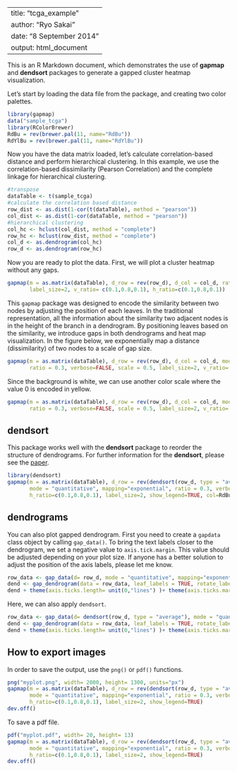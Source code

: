 <!--
%\VignetteEngine{knitr::knitr}
%\VignetteIndexEntry{An example with a TCGA dataset}
-->

---
title: "tcga_example"
author: "Ryo Sakai"
date: "8 September 2014"
output: html_document
---

This is an R Markdown document, which demonstrates the use of **gapmap** and **dendsort** packages to generate a gapped cluster heatmap visualization.


Let's start by loading the data file from the package, and creating two color palettes.
```r
library(gapmap)
data("sample_tcga")
library(RColorBrewer)
RdBu = rev(brewer.pal(11, name="RdBu"))
RdYlBu = rev(brewer.pal(11, name="RdYlBu"))
```

Now you have the data matrix loaded, let's calculate correlation-based distance and perform hierarchical clustering. In this example, we use the correlation-based dissimilarity (Pearson Correlation) and the complete linkage for hierarchical clustering. 
```r
#transpose
dataTable <- t(sample_tcga)
#calculate the correlation based distance
row_dist <- as.dist(1-cor(t(dataTable), method = "pearson"))
col_dist <- as.dist(1-cor(dataTable, method = "pearson"))
#hierarchical clustering
col_hc <- hclust(col_dist, method = "complete")
row_hc <- hclust(row_dist, method = "complete")
col_d <- as.dendrogram(col_hc)
row_d <- as.dendrogram(row_hc)
```


Now you are ready to plot the data. First, we will plot a cluster heatmap without any gaps. 

```r
gapmap(m = as.matrix(dataTable), d_row = rev(row_d), d_col = col_d, ratio = 0, verbose=FALSE, col=RdBu,
       label_size=2, v_ratio= c(0.1,0.8,0.1), h_ratio=c(0.1,0.8,0.1))
```

This `gapmap` package was designed to encode the similarity between two nodes by adjusting the position of each leaves. In the traditional representation, all the information about the similarity two adjacent nodes is in the height of the branch in a dendrogram. By positioning leaves based on the similarity, we introduce gaps in both dendrograms and heat map visualization. In the figure below, we exponentially map a distance (dissimilarity) of two nodes to a scale of gap size.  

```r
gapmap(m = as.matrix(dataTable), d_row = rev(row_d), d_col = col_d, mode = "quantitative", mapping="exponential", col=RdBu,
       ratio = 0.3, verbose=FALSE, scale = 0.5, label_size=2, v_ratio= c(0.1,0.8,0.1), h_ratio=c(0.1,0.8,0.1))
```

Since the background is white, we can use another color scale where the value 0 is encoded in yellow. 
```r
gapmap(m = as.matrix(dataTable), d_row = rev(row_d), d_col = col_d, mode = "quantitative", mapping="exponential", col=RdYlBu,
       ratio = 0.3, verbose=FALSE, scale = 0.5, label_size=2, v_ratio= c(0.1,0.8,0.1), h_ratio=c(0.1,0.8,0.1))
```

## dendsort ##
This package works well with the **dendsort** package to reorder the structure of dendrograms. For further information for the **dendsort**, please see the [paper](http://f1000research.com/articles/3-177/v1).

```r
library(dendsort)
gapmap(m = as.matrix(dataTable), d_row = rev(dendsort(row_d, type = "average")), d_col = dendsort(col_d, type = "average"),  
       mode = "quantitative", mapping="exponential", ratio = 0.3, verbose=FALSE, scale = 0.5, v_ratio= c(0.1,0.8,0.1), 
       h_ratio=c(0.1,0.8,0.1), label_size=2, show_legend=TRUE, col=RdBu)
```

## dendrograms ##
You can also plot gapped dendrogram. First you need to create a `gapdata` class object by calling `gap_data()`.  To bring the text labels closer to the dendrogram, we set a negative value to `axis.tick.margin`. This value should be adjusted depending on your plot size. If anyone has a better solution to adjust the position of the axis labels, please let me know.  
```r
row_data <- gap_data(d= row_d, mode = "quantitative", mapping="exponential", ratio=0.3, scale= 0.5)
dend <- gap_dendrogram(data = row_data, leaf_labels = TRUE, rotate_label = TRUE)
dend + theme(axis.ticks.length= unit(0,"lines") )+ theme(axis.ticks.margin = unit(-0.8, "lines"))
```

Here, we can also apply `dendsort`.
```r
row_data <- gap_data(d= dendsort(row_d, type = "average"), mode = "quantitative", mapping="exponential", ratio=0.3, scale= 0.5)
dend <- gap_dendrogram(data = row_data, leaf_labels = TRUE, rotate_label = TRUE)
dend + theme(axis.ticks.length= unit(0,"lines") )+ theme(axis.ticks.margin = unit(-0.8, "lines"))
```



## How to export images ##
In order to save the output, use the `png()` or `pdf()` functions.
```r
png("myplot.png", width= 2000, height= 1300, units="px")
gapmap(m = as.matrix(dataTable), d_row = rev(dendsort(row_d, type = "average")), d_col = dendsort(col_d, type = "average"),  
       mode = "quantitative", mapping="exponential", ratio = 0.3, verbose=FALSE, scale = 0.5, v_ratio= c(0.1,0.8,0.1), 
       h_ratio=c(0.1,0.8,0.1), label_size=2, show_legend=TRUE)
dev.off()
```

To save a pdf file.
```r
pdf("myplot.pdf", width= 20, height= 13)
gapmap(m = as.matrix(dataTable), d_row = rev(dendsort(row_d, type = "average")), d_col = dendsort(col_d, type = "average"),  
       mode = "quantitative", mapping="exponential", ratio = 0.3, verbose=FALSE, scale = 0.5, v_ratio= c(0.1,0.8,0.1), 
       h_ratio=c(0.1,0.8,0.1), label_size=2, show_legend=TRUE)
dev.off()
```


